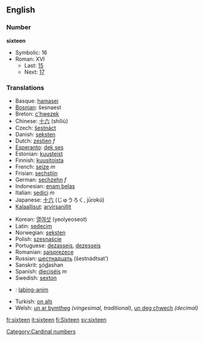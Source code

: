 ==English==
===Number===
'''sixteen'''
*Symbolic: 16
*Roman: XVI
**Last: [[fifteen|15]]
**Next: [[seventeen|17]]

===Translations===
{{top}}
*Basque: [[hamasei]]
*[[Bosnian]]: šesnaest
*Breton: [[c'hwezek]]
*Chinese: [[十六]] (shíliù)
*Czech: [[šestnáct]] 
*Danish: [[seksten]]
*Dutch: [[zestien]] ''f''
*[[Esperanto]]: [[dek ses]]
*Estonian: [[kuusteist]]
*Finnish: [[kuusitoista]]
*French: [[seize]] ''m''
*Frisian: [[sechstjin]]
*German: [[sechzehn]] ''f''
*Indonesian: [[enam belas]]
*Italian: [[sedici]] ''m''
*Japanese: [[十六]] (じゅうろく, jūrokú)
*[[Kalaallisut]]: [[arvirsanillit]]
{{mid}}
*Korean: [[열여섯]] (yeolyeoseot)
*Latin: [[sedecim]]
*Norwegian: [[seksten]]
*Polish: [[szesnaście]]
*Portuguese: [[dezasseis]], [[dezesseis]]
*Romanian: [[şaisprezece]]
*Russian: [[шестнадцать]] (šestnádtsat’)
*Sanskrit: <u>s</u>ó<u>d</u>ashan
*Spanish: [[dieciséis]] ''m''
*Swedish: [[sexton]]
*{{tl}}: [[labing-anim]]
*Turkish: [[on altı]]
*Welsh: [[un ar bymtheg]] ''(vingesimal, traditional)'', [[un deg chwech]] ''(decimal)''
{{bottom}}

[[Category:Cardinal numbers]]

[[fr:sixteen]]
[[it:sixteen]]
[[fi:Sixteen]]
[[sv:sixteen]]